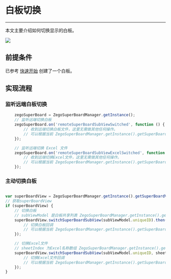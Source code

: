 # 白板切换

- - -

本文主要介绍如何切换显示的白板。

<Frame width="512" height="auto" caption=""><img src="https://doc-media.zego.im/sdk-doc/Pics/WhiteboardView/switch.gif" /></Frame>

## 前提条件

已参考 [快速开始](../quick-start/create-white-board.mdx) 创建了一个白板。

## 实现流程

### 监听远端白板切换
```javascript
    zegoSuperBoard = ZegoSuperBoardManager.getInstance();
    // 监听远端切换白板
    zegoSuperBoard.on('remoteSuperBoardSubViewSwitched', function () {
        // 收到远端切换白板文件，这里无需做其他任何操作。
        // 可以根据当前 ZegoSuperBoardManager.getInstance().getSuperBoardView().getCurrentSuperBoardSubView() 的信息更新UI，如更新当前显示白板/文件名称。
    });

    // 监听远端切换 Excel 文件
    zegoSuperBoard.on('remoteSuperBoardSubViewExcelSwitched', function () {
        // 收到远端切换Excel文件，这里无需做其他任何操作。
        // 可以根据当前 ZegoSuperBoardManager.getInstance().getSuperBoardView().getCurrentSuperBoardSubView() 的信息更新UI，如更新当前显示Excel文件名称。
    });
```


### 主动切换白板
```javascript

var superBoardView = ZegoSuperBoardManager.getInstance().getSuperBoardView();
// 获取superBoardView
if (superBoardView) {
    // 切换白板
    // subViewModel 是白板共享列表 ZegoSuperBoardManager.getInstance().getSuperBoardSubViewModelList() 中的一个model
    superBoardView.switchSuperBoardSubView(subViewModel.uniqueID).then(function(){
        // 切换白板回调
        // 可以根据当前 ZegoSuperBoardManager.getInstance().getSuperBoardView().getCurrentSuperBoardSubView() 的信息更新UI，如更新当前显示白板/文件名称。
    });

    // 切换Excel文件
    // sheetIndex 为Excel名称数组 ZegoSuperBoardManager.getInstance().getSuperBoardView().getCurrentSuperBoardSubView().getExcelSheetNameList() 里的下标
    superBoardView.switchSuperBoardSubView(subViewModel.uniqueID, sheetIndex).then(function(){
        // 切换Excel文件回调
        // 可以根据当前 ZegoSuperBoardManager.getInstance().getSuperBoardView().getCurrentSuperBoardSubView() 的信息更新UI，如更新当前显示Excel文件名称。
    });
}
```
